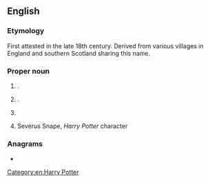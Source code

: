 {{also|snape}}
==English==
{{wikipedia}}
{{wikipedia|Severus Snape}}

===Etymology===
First attested in the late 18th century. Derived from various villages in England and southern Scotland sharing this name.

===Proper noun===
{{en-proper noun}}

# {{place|en|village|dist/Hambleton|co/North Yorkshire|cc/England}}.
# {{place|en|village|co/Suffolk|cc/England}}.
# {{surname|en|from=Old English}}
# {{rfv-sense|en}} Severus Snape, ''Harry Potter'' character

===Anagrams===
* {{anagrams|en|a=aenps|Aspen|NAPEs|Panes|Spean|aspen|napes|neaps|panes|peans|sneap|spane|spean}}
[[Category:en:Harry Potter]]
